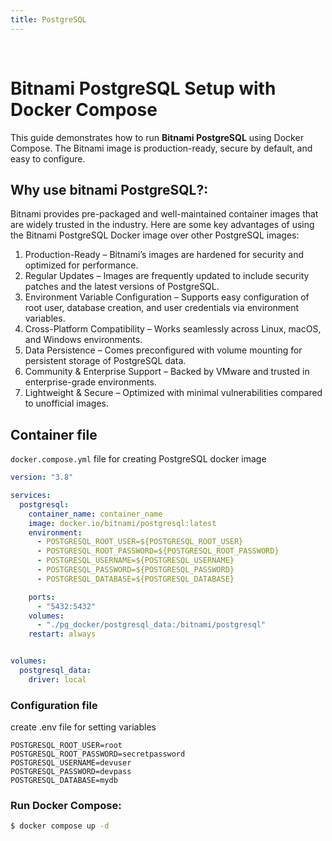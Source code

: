 ```yaml
---
title: PostgreSQL
---
```

&nbsp;

# Bitnami PostgreSQL Setup with Docker Compose

This guide demonstrates how to run **Bitnami PostgreSQL** using Docker Compose.
The Bitnami image is production-ready, secure by default, and easy to configure.

## Why use bitnami PostgreSQL?:
Bitnami provides pre-packaged and well-maintained container images that are widely trusted in the industry.
Here are some key advantages of using the Bitnami PostgreSQL Docker image over other PostgreSQL images:

1. Production-Ready – Bitnami’s images are hardened for security and optimized for performance.
2. Regular Updates – Images are frequently updated to include security patches and the latest versions of PostgreSQL.
3. Environment Variable Configuration – Supports easy configuration of root user, database creation, and user credentials via environment variables.
4. Cross-Platform Compatibility – Works seamlessly across Linux, macOS, and Windows environments.
5. Data Persistence – Comes preconfigured with volume mounting for persistent storage of PostgreSQL data.
6. Community & Enterprise Support – Backed by VMware and trusted in enterprise-grade environments.
7. Lightweight & Secure – Optimized with minimal vulnerabilities compared to unofficial images.

## Container file
`docker.compose.yml` file for creating PostgreSQL docker image

```yaml filename="docker.compose.yaml"
version: "3.8"

services:
  postgresql:
    container_name: container_name
    image: docker.io/bitnami/postgresql:latest
    environment:
      - POSTGRESQL_ROOT_USER=${POSTGRESQL_ROOT_USER}
      - POSTGRESQL_ROOT_PASSWORD=${POSTGRESQL_ROOT_PASSWORD}
      - POSTGRESQL_USERNAME=${POSTGRESQL_USERNAME}
      - POSTGRESQL_PASSWORD=${POSTGRESQL_PASSWORD}
      - POSTGRESQL_DATABASE=${POSTGRESQL_DATABASE}

    ports:
      - "5432:5432"
    volumes:
      - "./pg_docker/postgresql_data:/bitnami/postgresql"
    restart: always


volumes:
  postgresql_data:
    driver: local
```
### Configuration file
create .env file for setting variables

```dotenv filename=".env"
POSTGRESQL_ROOT_USER=root
POSTGRESQL_ROOT_PASSWORD=secretpassword
POSTGRESQL_USERNAME=devuser
POSTGRESQL_PASSWORD=devpass
POSTGRESQL_DATABASE=mydb
```
### Run Docker Compose:
```bash
$ docker compose up -d
```
